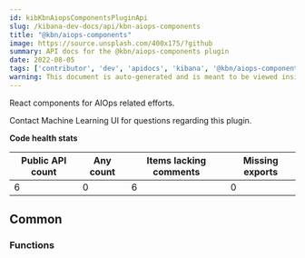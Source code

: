 ```yaml
---
id: kibKbnAiopsComponentsPluginApi
slug: /kibana-dev-docs/api/kbn-aiops-components
title: "@kbn/aiops-components"
image: https://source.unsplash.com/400x175/?github
summary: API docs for the @kbn/aiops-components plugin
date: 2022-08-05
tags: ['contributor', 'dev', 'apidocs', 'kibana', '@kbn/aiops-components']
warning: This document is auto-generated and is meant to be viewed inside our experimental, new docs system. Reach out in #docs-engineering for more info.
---
```


React components for AIOps related efforts.

Contact Machine Learning UI for questions regarding this plugin.

**Code health stats**

| Public API count  | Any count | Items lacking comments | Missing exports |
|-------------------|-----------|------------------------|-----------------|
| 6 | 0 | 6 | 0 |

## Common

### Functions
<DocDefinitionList data={kbnAiopsComponentsObj.common.functions}/>

